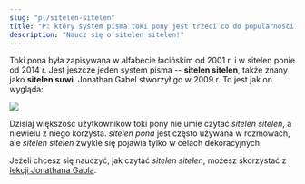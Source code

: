 ```yaml
---
slug: "pl/sitelen-sitelen"
title: "P: który system pisma toki pony jest trzeci co do popularności?"
description: "Naucz się o sitelen sitelen!"
---
```


Toki pona była zapisywana w alfabecie łacińskim od 2001 r. i w sitelen ponie od 2014 r.
Jest jeszcze jeden system pisma -- **sitelen sitelen**, także znany jako **sitelen suwi**. Jonathan Gabel stworzył go w 2009 r. To jest jak on wygląda:

<img src="https://jonathangabel.com/images/t47/t47.09001_2_l.jpg" />

Dzisiaj większość użytkowników toki pony nie umie czytać *sitelen sitelen*, a niewielu z niego korzysta. *sitelen pona* jest często używana w rozmowach, ale *sitelen sitelen* zwykle się pojawia tylko w celach dekoracyjnych.

Jeżeli chcesz się nauczyć, jak czytać *sitelen sitelen*, możesz skorzystać z [lekcji Jonathana Gabla](https://jonathangabel.com/toki-pona/).